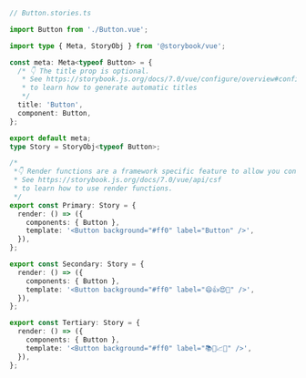 ```ts
// Button.stories.ts

import Button from './Button.vue';

import type { Meta, StoryObj } from '@storybook/vue';

const meta: Meta<typeof Button> = {
  /* 👇 The title prop is optional.
   * See https://storybook.js.org/docs/7.0/vue/configure/overview#configure-story-loading
   * to learn how to generate automatic titles
   */
  title: 'Button',
  component: Button,
};

export default meta;
type Story = StoryObj<typeof Button>;

/*
 *👇 Render functions are a framework specific feature to allow you control on how the component renders.
 * See https://storybook.js.org/docs/7.0/vue/api/csf
 * to learn how to use render functions.
 */
export const Primary: Story = {
  render: () => ({
    components: { Button },
    template: '<Button background="#ff0" label="Button" />',
  }),
};

export const Secondary: Story = {
  render: () => ({
    components: { Button },
    template: '<Button background="#ff0" label="😄👍😍💯" />',
  }),
};

export const Tertiary: Story = {
  render: () => ({
    components: { Button },
    template: '<Button background="#ff0" label="📚📕📈🤓" />',
  }),
};
```
